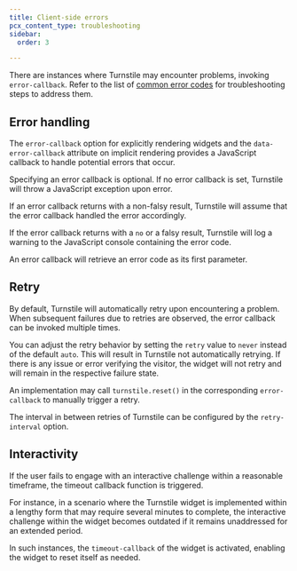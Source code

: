 ```yaml
---
title: Client-side errors
pcx_content_type: troubleshooting
sidebar:
  order: 3

---
```


There are instances where Turnstile may encounter problems, invoking `error-callback`. Refer to the list of [common error codes](/turnstile/troubleshooting/client-side-errors/error-codes/) for troubleshooting steps to address them.

## Error handling

The `error-callback` option for explicitly rendering widgets and the `data-error-callback` attribute on implicit rendering provides a JavaScript callback to handle potential errors that occur.

Specifying an error callback is optional. If no error callback is set, Turnstile will throw a JavaScript exception upon error.

If an error callback returns with a non-falsy result, Turnstile will assume that the error callback handled the error accordingly.

If the error callback returns with a `no` or a falsy result, Turnstile will log a warning to the JavaScript console containing the error code.

An error callback will retrieve an error code as its first parameter.

## Retry

By default, Turnstile will automatically retry upon encountering a problem. When subsequent failures due to retries are observed, the error callback can be invoked multiple times.

You can adjust the retry behavior by setting the `retry` value to `never` instead of the default `auto`. This will result in Turnstile not automatically retrying. If there is any issue or error verifying the visitor, the widget will not retry and will remain in the respective failure state.

An implementation may call `turnstile.reset()` in the corresponding `error-callback` to manually trigger a retry.

The interval in between retries of Turnstile can be configured by the `retry-interval` option.

## Interactivity

If the user fails to engage with an interactive challenge within a reasonable timeframe, the timeout callback function is triggered.

For instance, in a scenario where the Turnstile widget is implemented within a lengthy form that may require several minutes to complete, the interactive challenge within the widget becomes outdated if it remains unaddressed for an extended period.

In such instances, the `timeout-callback` of the widget is activated, enabling the widget to reset itself as needed.
